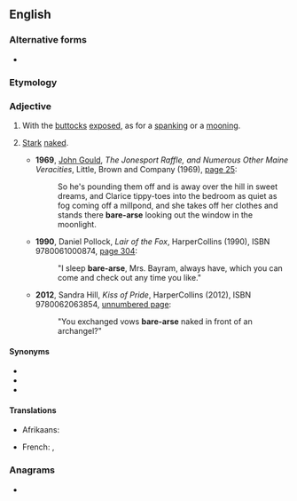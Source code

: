 {{also|barearse}}
==English==

===Alternative forms===
* {{l|en|barearse}}

===Etymology===
{{compound|en|bare|arse}}

===Adjective===
{{en-adj|-}}

# {{lb|en|literally}} With the [[buttocks]] [[exposed]], as for a [[spanking]] or a [[mooning]].
# {{lb|en|by extension}} [[stark|Stark]] [[naked]].
#* '''1969''', [[w:John Gould (columnist)|John Gould]], ''The Jonesport Raffle, and Numerous Other Maine Veracities'', Little, Brown and Company (1969), [http://books.google.com/books?id=O8XYAAAAMAAJ&q=%22bare-arse page 25]:
#*: So he's pounding them off and is away over the hill in sweet dreams, and Clarice tippy-toes into the bedroom as quiet as fog coming off a millpond, and she takes off her clothes and stands there '''bare-arse''' looking out the window in the moonlight.
#* '''1990''', Daniel Pollock, ''Lair of the Fox'', HarperCollins (1990), ISBN 9780061000874, [http://books.google.com/books?id=6ad3ZtAOqJUC&q=%22bare-arse page 304]:
#*: "I sleep '''bare-arse''', Mrs. Bayram, always have, which you can come and check out any time you like."
#* '''2012''', Sandra Hill, ''Kiss of Pride'', HarperCollins (2012), ISBN 9780062063854, [http://books.google.com/books?id=x-lpPYdTBl8C&pg=PT273 unnumbered page]:
#*: "You exchanged vows '''bare-arse''' naked in front of an archangel?"

====Synonyms====
* {{l|en|bareass}}
* {{l|en|bare-bum}}
* {{l|en|bare-butt}}

====Translations====
{{trans-top|with the buttocks exposed}}
* Afrikaans: {{t|af|kaalgat}}
{{trans-mid}}
* French: {{t|fr|cul-nu}}, {{t|fr|nu-le-cul}}
{{trans-bottom}}

===Anagrams===
* {{anagrams|en|bear's ear}}